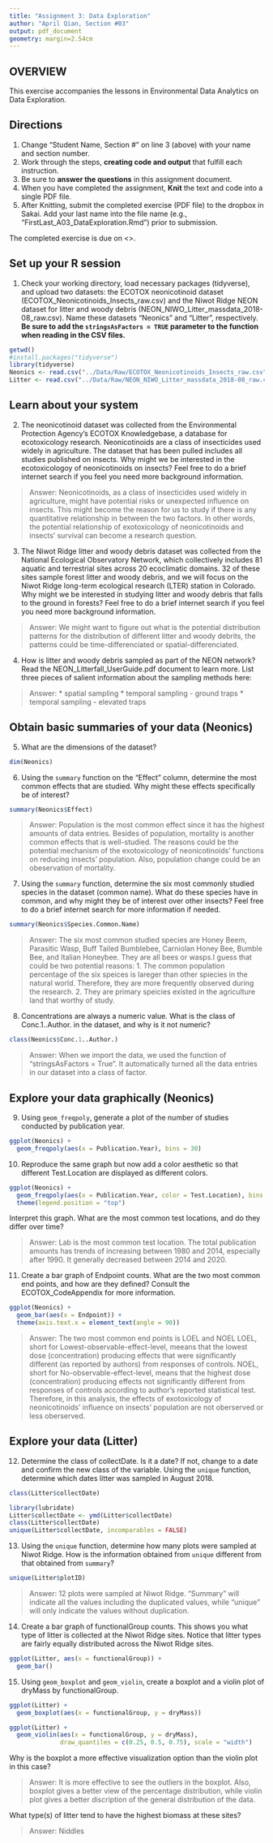 ```yaml
---
title: "Assignment 3: Data Exploration"
author: "April Qian, Section #03"
output: pdf_document
geometry: margin=2.54cm
---
```


## OVERVIEW

This exercise accompanies the lessons in Environmental Data Analytics on Data Exploration. 

## Directions
1. Change "Student Name, Section #" on line 3 (above) with your name and section number.
2. Work through the steps, **creating code and output** that fulfill each instruction.
3. Be sure to **answer the questions** in this assignment document.
4. When you have completed the assignment, **Knit** the text and code into a single PDF file.
5. After Knitting, submit the completed exercise (PDF file) to the dropbox in Sakai. Add your last name into the file name (e.g., "FirstLast_A03_DataExploration.Rmd") prior to submission.

The completed exercise is due on <>.


## Set up your R session

1. Check your working directory, load necessary packages (tidyverse), and upload two datasets: the ECOTOX neonicotinoid dataset (ECOTOX_Neonicotinoids_Insects_raw.csv) and the Niwot Ridge NEON dataset for litter and woody debris (NEON_NIWO_Litter_massdata_2018-08_raw.csv). Name these datasets "Neonics" and "Litter", respectively. **Be sure to add the `stringsAsFactors = TRUE` parameter to the function when reading in the CSV files.**
```r
getwd()
#install.packages("tidyverse")
library(tidyverse)
Neonics <- read.csv("../Data/Raw/ECOTOX_Neonicotinoids_Insects_raw.csv", stringsAsFactors = TRUE)
Litter <- read.csv("../Data/Raw/NEON_NIWO_Litter_massdata_2018-08_raw.csv", stringsAsFactors = TRUE)
```

## Learn about your system

2. The neonicotinoid dataset was collected from the Environmental Protection Agency's ECOTOX Knowledgebase, a database for ecotoxicology research. Neonicotinoids are a class of insecticides used widely in agriculture. The dataset that has been pulled includes all studies published on insects. Why might we be interested in the ecotoxicologoy of neonicotinoids on insects? Feel free to do a brief internet search if you feel you need more background information. 

> Answer: Neonicotinoids, as a class of insecticides used widely in agriculture, might have potential risks or unexpected influence on insects. This might become the reason for us to study if there is any quantitative relationship in between the two factors. In other words, the potential relationship of exotoxicology of neonicotinoids and insects' survival can become a research question.

3. The Niwot Ridge litter and woody debris dataset was collected from the National Ecological Observatory Network, which collectively includes 81 aquatic and terrestrial sites across 20 ecoclimatic domains. 32 of these sites sample forest litter and woody debris, and we will focus on the Niwot Ridge long-term ecological research (LTER) station in Colorado. Why might we be interested in studying litter and woody debris that falls to the ground in forests? Feel free to do a brief internet search if you feel you need more background information. 

> Answer: We might want to figure out what is the potential distribution patterns for the distribution of different litter and woody debrits, the patterns could be time-differenciated or spatial-differenciated.

4. How is litter and woody debris sampled as part of the NEON network? Read the NEON_Litterfall_UserGuide.pdf document to learn more. List three pieces of salient information about the sampling methods here: 

> Answer: 
* spatial sampling
* temporal sampling - ground traps
* temporal sampling - elevated traps



## Obtain basic summaries of your data (Neonics)

5. What are the dimensions of the dataset?

```r
dim(Neonics)
```

6. Using the `summary` function on the "Effect" column, determine the most common effects that are studied. Why might these effects specifically be of interest?
```r
summary(Neonics$Effect)
```

> Answer: Population is the most common effect since it has the highest amounts of data entries. Besides of population, mortality is another common effects that is well-studied. The reasons could be the potential mechanism of the exotoxicology of neonicotinoids' functions on reducing insects' population. Also, population change could be an obeservation of mortality.

7. Using the `summary` function, determine the six most commonly studied species in the dataset (common name). What do these species have in common, and why might they be of interest over other insects? Feel free to do a brief internet search for more information if needed.

```r
summary(Neonics$Species.Common.Name)
```

> Answer: The six most common studied species are Honey Beem, Parasitic Wasp, Buff Tailed Bumblebee, Carniolan Honey Bee, Bumble Bee, and Italian Honeybee. They are all bees or wasps.I guess that could be two potential reasons:
  1. The common population percentage of the six speices is lareger than other spiecies in the natural world. Therefore, they are more frequently observed during the research.
  2. They are primary speicies existed in the agriculture land that worthy of study.

8. Concentrations are always a numeric value. What is the class of Conc.1..Author. in the dataset, and why is it not numeric?

```r
class(Neonics$Conc.1..Author.)
```

> Answer: When we import the data, we used the function of "stringsAsFactors = True". It automatically turned all the data entries in our dataset into a class of factor.



## Explore your data graphically (Neonics)

9. Using `geom_freqpoly`, generate a plot of the number of studies conducted by publication year. 
```r
ggplot(Neonics) +
  geom_freqpoly(aes(x = Publication.Year), bins = 30)
```

10. Reproduce the same graph but now add a color aesthetic so that different Test.Location are displayed as different colors.
```r
ggplot(Neonics) +
  geom_freqpoly(aes(x = Publication.Year, color = Test.Location), bins = 30 ) +
  theme(legend.position = "top")
```

Interpret this graph. What are the most common test locations, and do they differ over time?

> Answer: Lab is the most common test location. The total publication amounts has trends of increasing between 1980 and 2014, especially after 1990. It generally decreased between 2014 and 2020.

11. Create a bar graph of Endpoint counts. What are the two most common end points, and how are they defined? Consult the ECOTOX_CodeAppendix for more information. 

```r
ggplot(Neonics) +
  geom_bar(aes(x = Endpoint)) +
  theme(axis.text.x = element_text(angle = 90))
```

> Answer: The two most common end points is LOEL and NOEL
> LOEL, short for Lowest-observable-effect-level, meeans that the lowest dose (concentration) producing effects that were significantly different (as reported by authors) from responses of controls. NOEL, short for No-observable-effect-level, means that the highest dose (concentration) producing effects not significantly different from responses of controls according to author's reported statistical test. Therefore, in this analysis, the effects of exotoxicology of neonicotinoids' influence on insects' population are not oberserved or less oberserved.

## Explore your data (Litter)

12. Determine the class of collectDate. Is it a date? If not, change to a date and confirm the new class of the variable. Using the `unique` function, determine which dates litter was sampled in August 2018. 
```r
class(Litter$collectDate)
```

```r
library(lubridate)
Litter$collectDate <- ymd(Litter$collectDate) 
class(Litter$collectDate)
unique(Litter$collectDate, incomparables = FALSE)
```
13. Using the `unique` function, determine how many plots were sampled at Niwot Ridge. How is the information obtained from `unique` different from that obtained from `summary`?

```r
unique(Litter$plotID)
```

> Answer: 12 plots were sampled at Niwot Ridge. "Summary" will indicate all the values including the duplicated values, while "unique" will only indicate the values without duplication.

14. Create a bar graph of functionalGroup counts. This shows you what type of litter is collected at the Niwot Ridge sites. Notice that litter types are fairly equally distributed across the Niwot Ridge sites.
```r
ggplot(Litter, aes(x = functionalGroup)) +
  geom_bar()
```

15. Using `geom_boxplot` and `geom_violin`, create a boxplot and a violin plot of dryMass by functionalGroup. 
```r
ggplot(Litter) +
  geom_boxplot(aes(x = functionalGroup, y = dryMass))
```

```r
ggplot(Litter) +
  geom_violin(aes(x = functionalGroup, y = dryMass),
              draw_quantiles = c(0.25, 0.5, 0.75), scale = "width")
```

Why is the boxplot a more effective visualization option than the violin plot in this case?

> Answer: It is more effective to see the outliers in the boxplot. Also, boxplot gives a better view of the percentage distribution, while violin plot gives a better discription of the general distribution of the data.

What type(s) of litter tend to have the highest biomass at these sites? 

> Answer: Niddles